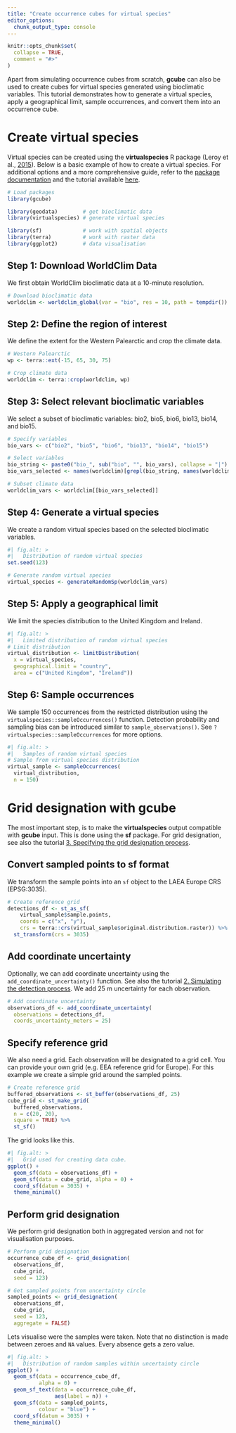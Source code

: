 ```yaml
---
title: "Create occurrence cubes for virtual species"
editor_options: 
  chunk_output_type: console
---
```


```r
knitr::opts_chunk$set(
  collapse = TRUE,
  comment = "#>"
)
```

Apart from simulating occurrence cubes from scratch, **gcube** can also be used to create cubes for virtual species generated using bioclimatic variables. This tutorial demonstrates how to generate a virtual species, apply a geographical limit, sample occurrences, and convert them into an occurrence cube.

# Create virtual species

Virtual species can be created using the **virtualspecies** R package (Leroy et al., [2015](https://doi.org/10.1111/ecog.01388)).
Below is a basic example of how to create a virtual species.
For additional options and a more comprehensive guide, refer to the [package documentation](https://cran.r-project.org/web/packages/virtualspecies/index.html) and the tutorial available [here](https://borisleroy.com/files/virtualspecies-tutorial.html).

```r
# Load packages
library(gcube)

library(geodata)        # get bioclimatic data
library(virtualspecies) # generate virtual species

library(sf)             # work with spatial objects
library(terra)          # work with raster data
library(ggplot2)        # data visualisation
```

## Step 1: Download WorldClim Data

We first obtain WorldClim bioclimatic data at a 10-minute resolution.

```r
# Download bioclimatic data
worldclim <- worldclim_global(var = "bio", res = 10, path = tempdir())
```

## Step 2: Define the region of interest

We define the extent for the Western Palearctic and crop the climate data.

```r
# Western Palearctic
wp <- terra::ext(-15, 65, 30, 75)

# Crop climate data
worldclim <- terra::crop(worldclim, wp)
```

## Step 3: Select relevant bioclimatic variables

We select a subset of bioclimatic variables: bio2, bio5, bio6, bio13, bio14, and bio15.

```r
# Specify variables
bio_vars <- c("bio2", "bio5", "bio6", "bio13", "bio14", "bio15")

# Select variables
bio_string <- paste0("bio_", sub("bio", "", bio_vars), collapse = "|")
bio_vars_selected <- names(worldclim)[grepl(bio_string, names(worldclim))]

# Subset climate data
worldclim_vars <- worldclim[[bio_vars_selected]]
```

## Step 4: Generate a virtual species

We create a random virtual species based on the selected bioclimatic variables.

```r
#| fig.alt: >
#|   Distribution of random virtual species
set.seed(123)

# Generate random virtual species
virtual_species <- generateRandomSp(worldclim_vars)
```

## Step 5: Apply a geographical limit

We limit the species distribution to the United Kingdom and Ireland.

```r
#| fig.alt: >
#|   Limited distribution of random virtual species
# Limit distribution
virtual_distribution <- limitDistribution(
  x = virtual_species,
  geographical.limit = "country",
  area = c("United Kingdom", "Ireland"))
```

## Step 6: Sample occurrences

We sample 150 occurrences from the restricted distribution using the `virtualspecies::sampleOccurrences()` function.
Detection probability and sampling bias can be introduced similar to `sample_observations()`.
See `?virtualspecies::sampleOccurrences` for more options.

```r
#| fig.alt: >
#|   Samples of random virtual species
# Sample from virtual species distribution
virtual_sample <- sampleOccurrences(
  virtual_distribution,
  n = 150)
```

# Grid designation with gcube

The most important step, is to make the **virtualspecies** output compatible with **gcube** input.
This is done using the **sf** package.
For grid designation, see also the tutorial [3. Specifying the grid designation process](https://b-cubed-eu.github.io/gcube/articles/grid-designation-process.html).

## Convert sampled points to sf format

We transform the sample points into an `sf` object to the LAEA Europe CRS (EPSG:3035).

```r
# Create reference grid
detections_df <- st_as_sf(
    virtual_sample$sample.points,
    coords = c("x", "y"),
    crs = terra::crs(virtual_sample$original.distribution.raster)) %>%
  st_transform(crs = 3035)
```

## Add coordinate uncertainty

Optionally, we can add coordinate uncertainty using the `add_coordinate_uncertainty()` function.
See also the tutorial [2. Simulating the detection process](https://b-cubed-eu.github.io/gcube/articles/detection-process.html).
We add 25 m uncertainty for each observation.

```r
# Add coordinate uncertainty
observations_df <- add_coordinate_uncertainty(
  observations = detections_df,
  coords_uncertainty_meters = 25)
```

## Specify reference grid

We also need a grid. Each observation will be designated to a grid cell.
You can provide your own grid (e.g. EEA reference grid for Europe).
For this example we create a simple grid around the sampled points.

```r
# Create reference grid
buffered_observations <- st_buffer(observations_df, 25)
cube_grid <- st_make_grid(
  buffered_observations,
  n = c(20, 20),
  square = TRUE) %>%
  st_sf()
```

The grid looks like this.

```r
#| fig.alt: >
#|   Grid used for creating data cube.
ggplot() +
  geom_sf(data = observations_df) +
  geom_sf(data = cube_grid, alpha = 0) +
  coord_sf(datum = 3035) +
  theme_minimal()
```

## Perform grid designation

We perform grid designation both in aggregated version and not for visualisation purposes.

```r
# Perform grid designation
occurrence_cube_df <- grid_designation(
  observations_df,
  cube_grid,
  seed = 123)
```

```r
# Get sampled points from uncertainty circle
sampled_points <- grid_designation(
  observations_df,
  cube_grid,
  seed = 123,
  aggregate = FALSE)
```

Lets visualise were the samples were taken.
Note that no distinction is made between zeroes and `NA` values.
Every absence gets a zero value.

```r
#| fig.alt: >
#|   Distribution of random samples within uncertainty circle
ggplot() +
  geom_sf(data = occurrence_cube_df,
          alpha = 0) +
  geom_sf_text(data = occurrence_cube_df,
               aes(label = n)) +
  geom_sf(data = sampled_points,
          colour = "blue") +
  coord_sf(datum = 3035) +
  theme_minimal()
```
